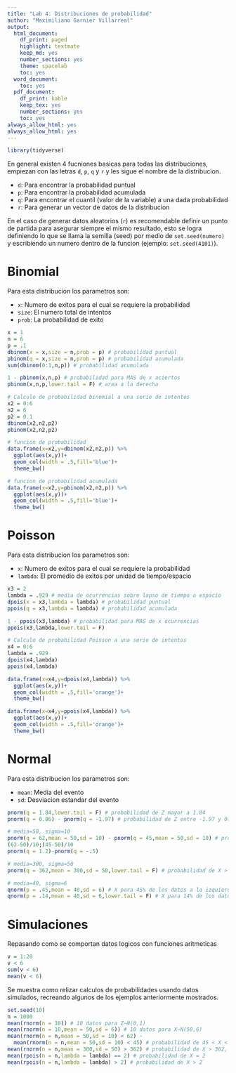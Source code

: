 ```yaml
---
title: "Lab 4: Distribuciones de probabilidad"
author: "Maximiliano Garnier Villarreal"
output:
  html_document:
    df_print: paged
    highlight: textmate
    keep_md: yes
    number_sections: yes
    theme: spacelab
    toc: yes
  word_document:
    toc: yes
  pdf_document:
    df_print: kable
    keep_tex: yes
    number_sections: yes
    toc: yes
always_allow_html: yes
always_allow_html: yes
---
```


```r
library(tidyverse)
```

En general existen 4 fucniones basicas para todas las distribuciones, empiezan con las letras `d`, `p`, `q` y `r` y les sigue el nombre de la distribucion.

* `d`: Para encontrar la probabilidad puntual 
* `p`: Para encontrar la probabilidad acumulada
* `q`: Para encontrar el cuantil (valor de la variable) a una dada probabilidad
* `r`: Para generar un vector de datos de la distribucion

En el caso de generar datos aleatorios (`r`) es recomendable definir un punto de partida para asegurar siempre el mismo resultado, esto se logra definiendo lo que se llama la semilla (seed) por medio de `set.seed(numero)` y escribiendo un numero dentro de la funcion (ejemplo: `set.seed(4101)`).

# Binomial

Para esta distribucion los parametros son:

* `x`: Numero de exitos para el cual se requiere la probabilidad
* `size`: El numero total de intentos
* `prob`: La probabilidad de exito

```r
x = 1
n = 6
p = .1
dbinom(x = x,size = n,prob = p) # probabilidad puntual
pbinom(q = x,size = n,prob = p) # probabilidad acumulada
sum(dbinom(0:1,n,p)) # probabilidad acumulada

1 - pbinom(x,n,p) # probabilidad para MAS de x aciertos
pbinom(x,n,p,lower.tail = F) # area a la derecha

# Calculo de probabilidad binomial a una serie de intentos 
x2 = 0:6
n2 = 6
p2 = 0.1
dbinom(x2,n2,p2)
pbinom(x2,n2,p2)
```

```r
# funcion de probabilidad
data.frame(x=x2,y=dbinom(x2,n2,p)) %>% 
  ggplot(aes(x,y))+
  geom_col(width = .5,fill='blue')+
  theme_bw()

# funcion de probabilidad acumulada
data.frame(x=x2,y=pbinom(x2,n2,p)) %>% 
  ggplot(aes(x,y))+
  geom_col(width = .5,fill='blue')+
  theme_bw()
```


# Poisson

Para esta distribucion los parametros son:

* `x`: Numero de exitos para el cual se requiere la probabilidad
* `lambda`: El promedio de exitos por unidad de tiempo/espacio

```r
x3 = 2
lambda = .929 # media de ocurrencias sobre lapso de tiempo o espacio
dpois(x = x3,lambda = lambda) # probabilidad puntual
ppois(q = x3,lambda = lambda) # probabilidad acumulada

1 - ppois(x3,lambda) # probabilidad para MAS de x ocurrencias
ppois(x3,lambda,lower.tail = F)

# Calculo de probabilidad Poisson a una serie de intentos 
x4 = 0:6
lambda = .929
dpois(x4,lambda)
ppois(x4,lambda)
```

```r
data.frame(x=x4,y=dpois(x4,lambda)) %>% 
  ggplot(aes(x,y))+
  geom_col(width = .5,fill='orange')+
  theme_bw()

data.frame(x=x4,y=ppois(x4,lambda)) %>% 
  ggplot(aes(x,y))+
  geom_col(width = .5,fill='orange')+
  theme_bw()
```


# Normal

Para esta distribucion los parametros son:

* `mean`: Media del evento
* `sd`: Desviacion estandar del evento

```r
pnorm(q = 1.84,lower.tail = F) # probabilidad de Z mayor a 1.84
pnorm(q = 0.86) - pnorm(q = -1.97) # probabilidad de Z entre -1.97 y 0.86

# media=50, sigma=10
pnorm(q = 62,mean = 50,sd = 10) - pnorm(q = 45,mean = 50,sd = 10) # probabilidad de 45 < X < 62
(62-50)/10;(45-50)/10
pnorm(q = 1.2)-pnorm(q = -.5)

# media=300, sigma=50
pnorm(q = 362,mean = 300,sd = 50,lower.tail = F) # probabilidad de X > 362

# media=40, sigma=6
qnorm(p = .45,mean = 40,sd = 6) # X para 45% de los datos a la izquierda
qnorm(p = .14,mean = 40,sd = 6,lower.tail = F) # X para 14% de los datos a la derecha
```

# Simulaciones

Repasando como se comportan datos logicos con funciones aritmeticas

```r
v = 1:20
v < 6
sum(v < 6)
mean(v < 6)
```

Se muestra como relizar calculos de probabilidades usando datos simulados, recreando algunos de los ejemplos anteriormente mostrados.

```r
set.seed(10)
n = 1000
mean(rnorm(n = 10)) # 10 datos para Z~N(0,1)
mean(rnorm(n = 10,mean = 50,sd = 6)) # 10 datos para X~N(50,6)
mean(rnorm(n = n,mean = 50,sd = 10) < 62) - 
  mean(rnorm(n = n,mean = 50,sd = 10) < 45) # probabilidad de 45 < X < 62
mean(rnorm(n = n,mean = 300,sd = 50) > 362) # probabilidad de X > 362, media=300, sigma=50
mean(rpois(n = n,lambda = lambda) == 2) # probabilidad de X = 2
mean(rpois(n = n,lambda = lambda) > 2) # probabilidad de X > 2
```


